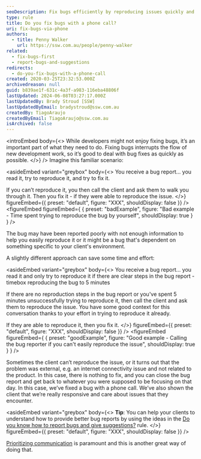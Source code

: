 ```yaml
---
seoDescription: Fix bugs efficiently by reproducing issues quickly and consulting clients only when necessary to resolve problems.
type: rule
title: Do you fix bugs with a phone call?
uri: fix-bugs-via-phone
authors:
  - title: Penny Walker
    url: https://ssw.com.au/people/penny-walker
related:
  - fix-bugs-first
  - report-bugs-and-suggestions
redirects:
  - do-you-fix-bugs-with-a-phone-call
created: 2020-03-25T23:32:53.000Z
archivedreason: null
guid: b839ae1f-631c-4a3f-a983-116eba48806f
lastUpdated: 2024-06-08T03:27:17.000Z
lastUpdatedBy: Brady Stroud [SSW]
lastUpdatedByEmail: bradystroud@ssw.com.au
createdBy: TiagoAraujo
createdByEmail: TiagoAraujo@ssw.com.au
isArchived: false
---
```


<introEmbed
  body={<>
While developers might not enjoy fixing bugs, it’s an important part of what they need to do. Fixing bugs interrupts the flow of new development work, so it’s good to deal with bug fixes as quickly as possible.
  </>}
/>
Imagine this familiar scenario:

<asideEmbed
  variant="greybox"
  body={<>
    You receive a bug report...
you read it, try to reproduce it, and try to fix it.

If you can’t reproduce it, you then call the client and ask them to walk you through it.
Then you fix it - if they were able to reproduce the issue.
  </>}
  figureEmbed={{
    preset: "default",
    figure: "XXX",
    shouldDisplay: false
  }}
/>
<figureEmbed figureEmbed={ {
  preset: "badExample",
  figure: "Bad example - Time spent trying to reproduce the bug by yourself",
  shouldDisplay: true
} } />


The bug may have been reported poorly with not enough information to help you easily reproduce it or it might be a bug that's dependent on something specific to your client's environment.

A slightly different approach can save some time and effort:

<asideEmbed
  variant="greybox"
  body={<>
    You receive a bug report...
you read it and only try to reproduce it if there are clear steps in the bug report - timebox reproducing the bug to 5 minutes

If there are no reproduction steps in the bug report or you've spent 5 minutes unsuccessfully trying to reproduce it, then call the client and ask them to reproduce the issue. You have some good context for this conversation thanks to your effort in trying to reproduce it already.

If they are able to reproduce it, then you fix it.
  </>}
  figureEmbed={{
    preset: "default",
    figure: "XXX",
    shouldDisplay: false
  }}
/>
<figureEmbed figureEmbed={ {
  preset: "goodExample",
  figure: "Good example - Calling the bug reporter if you can't easily reproduce the issue",
  shouldDisplay: true
} } />


Sometimes the client can’t reproduce the issue, or it turns out that the problem was external, e.g. an internet connectivity issue and not related to the product. In this case, there is nothing to fix, and you can close the bug report and get back to whatever you were supposed to be focusing on that day. In this case, we’ve fixed a bug with a phone call. We’ve also shown the client that we’re really responsive and care about issues that they encounter.

<asideEmbed
  variant="greybox"
  body={<>
    **Tip**: You can help your clients to understand how to provide better bug reports by using the ideas in the
[Do you know how to report bugs and give suggestions?](/report-bugs-and-suggestions) rule.
  </>}
  figureEmbed={{
    preset: "default",
    figure: "XXX",
    shouldDisplay: false
  }}
/>

[Prioritizing communication](/make-yourself-available-on-different-communication-channels) is paramount and this is another great way of doing that.

